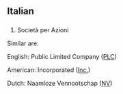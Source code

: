 {{see|spa|Spa}}

==Italian==
==={{initialism}}===
# Società per Azioni

Similar are:

English: Public Limited Company ([[PLC]])

American: Incorporated ([[Inc.]])

Dutch: Naamloze Vennootschap ([[NV]])

{{rfc}}